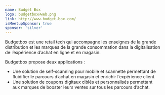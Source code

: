 ```yaml
---
name: Budget Box
logo: budgetbox@web.png
link: http://www.budget-box.com/
isMeetupSponsor: true
sponsor: 'silver'
---
```


Budgetbox est une retail tech qui accompagne les enseignes de la grande
distribution et les marques de la grande consommation dans la digitalisation de
l’expérience d’achat en ligne et en magasin.

Budgetbox propose deux applications :

- Une solution de self-scanning pour mobile et scannette permettant de
  fluidifier le parcours d’achat en magasin et enrichir l’expérience client.
- Une solution de coupons digitaux ciblés et personnalisés permettant aux
  marques de booster leurs ventes sur tous les parcours d’achat.
